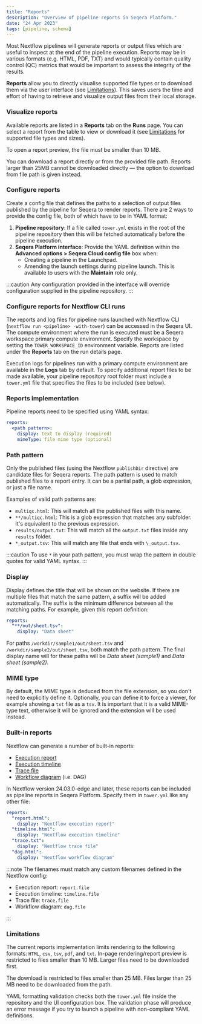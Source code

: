 ```yaml
---
title: "Reports"
description: "Overview of pipeline reports in Seqera Platform."
date: "24 Apr 2023"
tags: [pipeline, schema]
---
```


Most Nextflow pipelines will generate reports or output files which are useful to inspect at the end of the pipeline execution. Reports may be in various formats (e.g. HTML, PDF, TXT) and would typically contain quality control (QC) metrics that would be important to assess the integrity of the results.

**Reports** allow you to directly visualise supported file types or to download them via the user interface (see [Limitations](#limitations)). This saves users the time and effort of having to retrieve and visualize output files from their local storage.

### Visualize reports

Available reports are listed in a **Reports** tab on the **Runs** page. You can select a report from the table to view or download it (see [Limitations](#limitations) for supported file types and sizes).

To open a report preview, the file must be smaller than 10 MB.

You can download a report directly or from the provided file path. Reports larger than 25MB cannot be downloaded directly — the option to download from file path is given instead.

### Configure reports

Create a config file that defines the paths to a selection of output files published by the pipeline for Seqera to render reports. There are 2 ways to provide the config file, both of which have to be in YAML format:

1. **Pipeline repository**: If a file called `tower.yml` exists in the root of the pipeline repository then this will be fetched automatically before the pipeline execution.
2. **Seqera Platform interface**: Provide the YAML definition within the **Advanced options > Seqera Cloud config file** box when:
   - Creating a pipeline in the Launchpad.
   - Amending the launch settings during pipeline launch. This is available to users with the **Maintain** role only.

:::caution
Any configuration provided in the interface will override configuration supplied in the pipeline repository.
:::

### Configure reports for Nextflow CLI runs 

The reports and log files for pipeline runs launched with Nextflow CLI (`nextflow run <pipeline> -with-tower`) can be accessed in the Seqera UI. The compute environment where the run is executed must be a Seqera workspace primary compute environment. Specify the workspace by setting the `TOWER_WORKSPACE_ID` environment variable. Reports are listed under the **Reports** tab on the run details page.

Execution logs for pipelines run with a primary compute environment are available in the **Logs** tab by default. To specify additional report files to be made available, your pipeline repository root folder must include a `tower.yml` file that specifies the files to be included (see below).  

### Reports implementation

Pipeline reports need to be specified using YAML syntax:

```yaml
reports:
  <path pattern>:
    display: text to display (required)
    mimeType: file mime type (optional)
```

### Path pattern

Only the published files (using the Nextflow `publishDir` directive) are candidate files for Seqera reports. The path pattern is used to match published files to a report entry. It can be a partial path, a glob expression, or just a file name.

Examples of valid path patterns are:

- `multiqc.html`: This will match all the published files with this name.
- `**/multiqc.html`: This is a glob expression that matches any subfolder. It's equivalent to the previous expression.
- `results/output.txt`: This will match all the `output.txt` files inside any `results` folder.
- `*_output.tsv`: This will match any file that ends with `\_output.tsv`.

:::caution
To use `*` in your path pattern, you must wrap the pattern in double quotes for valid YAML syntax.
:::

### Display

Display defines the title that will be shown on the website. If there are multiple files that match the same pattern, a suffix will be added automatically. The suffix is the minimum difference between all the matching paths. For example, given this report definition:

```yaml
reports:
  "**/out/sheet.tsv":
    display: "Data sheet"
```

For paths `/workdir/sample1/out/sheet.tsv` and `/workdir/sample2/out/sheet.tsv`, both match the path pattern. The final display name will for these paths will be _Data sheet (sample1)_ and _Data sheet (sample2)_.

### MIME type

By default, the MIME type is deduced from the file extension, so you don't need to explicitly define it. Optionally, you can define it to force a viewer, for example showing a `txt` file as a `tsv`. It is important that it is a valid MIME-type text, otherwise it will be ignored and the extension will be used instead.

### Built-in reports

Nextflow can generate a number of built-in reports:

- [Execution report](https://nextflow.io/docs/latest/tracing.html#execution-report)
- [Execution timeline](https://nextflow.io/docs/latest/tracing.html#timeline-report)
- [Trace file](https://nextflow.io/docs/latest/tracing.html#trace-report)
- [Workflow diagram](https://nextflow.io/docs/latest/tracing.html#dag-visualisation) (i.e. DAG)

In Nextflow version 24.03.0-edge and later, these reports can be included as pipeline reports in Seqera Platform. Specify them in `tower.yml` like any other file:

```yaml
reports:
  "report.html":
    display: "Nextflow execution report"
  "timeline.html":
    display: "Nextflow execution timeline"
  "trace.txt":
    display: "Nextflow trace file"
  "dag.html":
    display: "Nextflow workflow diagram"
```

:::note
The filenames must match any custom filenames defined in the Nextflow config:

- Execution report: `report.file`
- Execution timeline: `timeline.file`
- Trace file: `trace.file`
- Workflow diagram: `dag.file`

:::

### Limitations

The current reports implementation limits rendering to the following formats: `HTML`, `csv`, `tsv`, `pdf`, and `txt`. In-page rendering/report preview is restricted to files smaller than 10 MB. Larger files need to be downloaded first.

The download is restricted to files smaller than 25 MB. Files larger than 25 MB need to be downloaded from the path.

YAML formatting validation checks both the `tower.yml` file inside the repository and the UI configuration box. The validation phase will produce an error message if you try to launch a pipeline with non-compliant YAML definitions.
